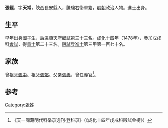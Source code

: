 {{Otheruses|other=名为张经的其他人物|张经}}

'''張經'''，字'''天常'''，陝西長安縣人，騰驤右衛軍籍，[[明朝|明朝]]政治人物。進士出身。

== 生平 ==
早年出身國子生，后进順天府鄉試第三十三名。[[成化|成化]]十四年（1478年），參加戊戌科[[會試|會試]]，得[[貢士|貢士]]第二十三名。[[殿試|殿試]]登[[進士|進士]]第三甲第一百七十名。

== 家族 ==
曾祖父[[張中|張中]]。祖父[[張郁|張郁]]。父亲[[張善|張善]]，曾任義官<ref>《天一阁藏明代科举录选刊·登科录》（《成化十四年戊戌科殿試金榜》）</ref>。

==参考==
{{reflist}}

{{成化十四年戊戌科殿試金榜}}

{{Authority control}}

{{DEFAULTSORT:}}
[[Category:张姓|Category:张姓]]


{{明朝人物小作品}}